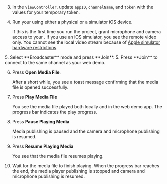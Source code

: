 
3.  In the `ViewController`, update `appID`, `channelName`, and `token` with the values for your temporary token.

4.  Run your <Vpl k="CLIENT" /> using either a physical or a simulator iOS device.

    If this is the first time you run the project, grant microphone and camera access to your <Vpl k="CLIENT" />.
    <PlatformWrapper platform="ios">
        If you use an iOS simulator, you see the remote video only. You cannot see the local video stream because of [Apple simulator hardware restrictions](https://help.apple.com/simulator/mac/current/#/devb0244142d).
    </PlatformWrapper>
<ProductWrapper product="interactive-live-streaming">
5. Select **Broadcaster** mode and press **Join**.
</ProductWrapper>

<ProductWrapper notAllowed="interactive-live-streaming">
5.  Press **Join** to connect to the same channel as your web demo.
</ProductWrapper>

6.  Press **Open Media File**.

    After a short while, you see a toast message confirming that the media file is opened successfully.

1.  Press **Play Media File**

    You see the media file played both locally and in the web demo app. The progress bar indicates the play progress.

1.  Press **Pause Playing Media**

    Media publishing is paused and the camera and microphone publishing is resumed.

1.  Press **Resume Playing Media**

    You see that the media file resumes playing.

1.  Wait for the media file to finish playing. When the progress bar reaches the end, the media player publishing is stopped and camera and microphone publishing is resumed.


